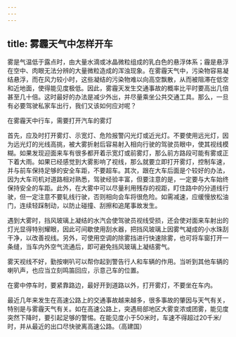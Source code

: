 ```yaml
---
---
---
```

title: 雾霾天气中怎样开车
---




雾是气温低于露点时，由大量水滴或冰晶微粒组成的乳白色的悬浮体系；霾是悬浮在空中、肉眼无法分辨的大量微粒造成的浑浊现象。在雾霾天气中，污染物容易凝结悬浮，而在风力较小时，这些凝结的污染物难以向高空飘散，从而被阻滞在低空和近地面，使得能见度极低。因此，雾霾天发生交通事故的概率比平时要高出几倍甚至几十倍。这时最好的办法是减少外出，并尽量乘坐公共交通工具。那么，一旦有必要驾驶私家车出行，我们又该如何应对呢？

在雾霾天中行车，需要打开汽车的雾灯



首先，应及时打开雾灯、示宽灯、危险报警闪光灯或近光灯。不要使用远光灯，因为远光灯的光线高挑，被大雾折射后容易射入相向行驶的驾驶员眼中，使其视线模糊。如果发现迎面来车有很多都开着示宽灯或前雾灯，那么前方路段可能有雾或正下着大雨。如果已经感觉到大雾影响了视线，那么就要立即打开雾灯，控制车速，并与前车保持足够的安全车距，不要超车。其次，跟在大车后面是个较好的办法，因为大车司机对道路相对熟悉，驾驶经验丰富，但要注意的是，一定要与大车始终保持安全的车距。此外，在大雾中可以尽量利用残存的视距，盯住路中的分道线行驶，但一定注意不要轧线行驶，否则相向会车将很危险。如需减速，应缓慢放松油门，连续轻踩制动，以防止碰撞、刮擦和追尾事故发生。

遇到大雾时，挡风玻璃上凝结的水汽会使驾驶员视线受损，还会使对面来车射出的灯光显得特别耀眼，因此可间歇使用刮水器，把挡风玻璃上因雾气凝成的小水珠刮干净，以改善视线。另外，可使用空调的除雾挡进行快速除雾，也可将车窗打开一条缝，当车内外空气流通后，即可避免挡风玻璃上凝结雾气。

雾天视线不好，勤按喇叭可以帮你起到警告行人和车辆的作用。当听到其他车辆的喇叭声，也应当立刻鸣笛回应，示意己车的位置。

在雾中停车时，要紧靠路边，最好开到道路以外，打开雾灯，不要坐在车内。

最近几年来发生在高速公路上的交通事故越来越多，很多事故的肇因与天气有关，特别是与雾霾天气有关。如在高速公路上，突遇局部地区大雾变浓或团雾，能见度突然下降时，要引起足够的警惕。在能见度小于50米时，车速不得超过20千米/时，并从最近的出口尽快驶离高速公路。（高建国）
